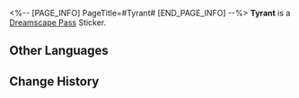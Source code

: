 <%-- [PAGE_INFO]
PageTitle=#Tyrant#
[END_PAGE_INFO] --%>
{{Stub|Location information}}
{{Item Infobox
|id          = 223053
|image       = Dreamscape Pass Sticker Tyrant.png
|type        = Dreamscape Pass Sticker
|type2       = Dreamchaser Stickers
|invCategory = 
|rarity      = 4
|effect      = Digital stickers that can be used to decorate the pages of the Dreamtour Handbook. They come in many different styles.
|description = 
|source1     = [[Complete "Goodness Is Rare" and record Tizocic II's story]]
}}
{{Description|Stray cats won't care whether the hands of the people feeding them snacks are covered in blood.}}
'''Tyrant''' is a [[Dreamscape Pass]] Sticker.

==Other Languages==
{{Other Languages
|en   = Tyrant
|zhs  = 暴君
|zht  = 暴君
|ja   = 暴君
|ko   = 폭군
|es   = Tirano
|fr   = Tyran
|ru   = Тиран
|th   = จอมโหดเหี้ยม
|vi   = Bạo Quân
|de   = Tyrann
|id   = Tiran
|pt   = Tirano
}}

==Change History==
{{Change History|2.0}}